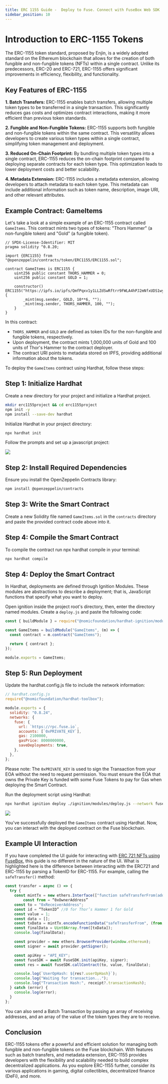 ```yaml
---
title: ERC 1155 Guide -  Deploy to Fuse. Connect with FuseBox Web SDK
sidebar_position: 10
---
```


# Introduction to ERC-1155 Tokens

The ERC-1155 token standard, proposed by Enjin, is a widely adopted standard on the Ethereum blockchain that allows for the creation of both fungible and non-fungible tokens (NFTs) within a single contract. Unlike its predecessors, ERC-20 and ERC-721, ERC-1155 offers significant improvements in efficiency, flexibility, and functionality.

## Key Features of ERC-1155

**1. Batch Transfers:** ERC-1155 enables batch transfers, allowing multiple token types to be transferred in a single transaction. This significantly reduces gas costs and optimizes contract interactions, making it more efficient than previous token standards.

**2. Fungible and Non-Fungible Tokens:** ERC-1155 supports both fungible and non-fungible tokens within the same contract. This versatility allows developers to create various token types within a single contract, simplifying token management and deployment.

**3. Reduced On-Chain Footprint:** By bundling multiple token types into a single contract, ERC-1155 reduces the on-chain footprint compared to deploying separate contracts for each token type. This optimization leads to lower deployment costs and better scalability.

**4. Metadata Extension:** ERC-1155 includes a metadata extension, allowing developers to attach metadata to each token type. This metadata can include additional information such as token name, description, image URI, and other relevant attributes.

## Example Contract: GameItems

Let's take a look at a simple example of an ERC-1155 contract called `GameItems`. This contract mints two types of tokens: "Thors Hammer" (a non-fungible token) and "Gold" (a fungible token).

```solidity
// SPDX-License-Identifier: MIT
pragma solidity ^0.8.20;

import {ERC1155} from "@openzeppelin/contracts/token/ERC1155/ERC1155.sol";

contract GameItems is ERC1155 {
    uint256 public constant THORS_HAMMER = 0;
    uint256 public constant GOLD = 1;

    constructor() ERC1155("https://ipfs.io/ipfs/QmfPqxv1y1LLZdSwRftrr9FWLA4hPJ2mNfxUDS1wy5BRsH/0.json") {
        _mint(msg.sender, GOLD, 10**6, "");
        _mint(msg.sender, THORS_HAMMER, 100, "");
    }
}
```

In this contract:

- `THORS_HAMMER` and `GOLD` are defined as token IDs for the non-fungible and fungible tokens, respectively.
- Upon deployment, the contract mints 1,000,000 units of Gold and 100 units of Thor's Hammer to the contract deployer.
- The contract URI points to metadata stored on IPFS, providing additional information about the tokens.

To deploy the `GameItems` contract using Hardhat, follow these steps:

## Step 1: Initialize Hardhat

Create a new directory for your project and initialize a Hardhat project.

```bash
mkdir erc1155project && cd erc1155project
npm init -y
npm install --save-dev hardhat
```

Initialize Hardhat in your project directory:

```bash
npx hardhat init
```

Follow the prompts and set up a javascript project:

<img src="/img/tutorials/hardhat-init.png" />

## Step 2: Install Required Dependencies

Ensure you install the OpenZeppelin Contracts library:

```bash
npm install @openzeppelin/contracts
```

## Step 3: Write the Smart Contract

Create a new Solidity file named `GameItems.sol` in the `contracts` directory and paste the provided contract code above into it.

## Step 4: Compile the Smart Contract

To compile the contract run npx hardhat compile in your terminal:

```bash
npx hardhat compile
```

## Step 4: Deploy the Smart Contract

In Hardhat, deployments are defined through Ignition Modules. These modules are abstractions to describe a deployment; that is, JavaScript functions that specify what you want to deploy.

Open ignition inside the project root's directory, then, enter the directory named modules. Create a `deploy.js` and paste the following code:

```javascript
const { buildModule } = require("@nomicfoundation/hardhat-ignition/modules");

const GameItems = buildModule("GameItems", (m) => {
  const contract = m.contract("GameItems");

  return { contract };
});

module.exports = GameItems;
```

## Step 5: Run Deployment

Update the hardhat.config.js file to include the network information:

```javascript
// hardhat.config.js
require("@nomicfoundation/hardhat-toolbox");

module.exports = {
  solidity: "0.8.24",
  networks: {
    fuse: {
      url: `https://rpc.fuse.io`,
      accounts: [`0xPRIVATE_KEY`],
      gas: 2100000,
      gasPrice: 8000000000,
      saveDeployments: true,
    },
  },
};
```

Please note: The `0xPRIVATE_KEY` is used to sign the Transaction from your EOA without the need to request permission. You must ensure the EOA that owns the Private Key is funded with some Fuse Tokens to pay for Gas when deploying the Smart Contract.

Run the deployment script using Hardhat:

```bash
npx hardhat ignition deploy ./ignition/modules/deploy.js --network fuse
```

<img src="/img/tutorials/hardhat-deploy.png" />

You've successfully deployed the `GameItems` contract using Hardhat. Now, you can interact with the deployed contract on the Fuse blockchain.

## Example UI Interaction

If you have completed the UI guide for interacting with [ERC 721 NFTs using FuseBox](../web-sdk/mint-erc721-aa-part2), this guide is no different in the nature of the UI. What is highlighted here is the difference between interacting with the ERC721 and ERC-1155 by parsing a TokenID for ERC-1155. For example, calling the `safeTransfer()` method:

```javascript
const transfer = async () => {
  try {
    const mintTx = new ethers.Interface(["function safeTransferFrom(address from, address to, uint256 id, uint256 value, data)"]);
        const from = “0xOwnerAddress”
    const to = "0xReceiverAddress";
    const id = “TokenID” //0 for Thor’s Hammer 1 for Gold
    const value = 1;
    const data = [];
    const txData = mintTx.encodeFunctionData("safeTransferFrom", (from, to, id, value, data));
    const finalData = Uint8Array.from([txData]);
    console.log(finalData);

    const provider = new ethers.BrowserProvider(window.ethereum);
    const signer = await provider.getSigner();

    const apiKey = "API_KEY";
    const fuseSDK = await FuseSDK.init(apiKey, signer);
    const res = await fuseSDK.callContract(to, value, finalData);

    console.log(`UserOpHash: ${res?.userOpHash}`);
    console.log("Waiting for transaction...");
    console.log("Transaction Hash:", receipt?.transactionHash);
  } catch (error) {
    console.log(error);
  }
};
```

You can also send a Batch Transaction by passing an array of receiving addresses, and an array of the value of the token types they are to receive.

## Conclusion

ERC-1155 tokens offer a powerful and efficient solution for managing both fungible and non-fungible tokens on the Fuse blockchain. With features such as batch transfers, and metadata extension, ERC-1155 provides developers with the flexibility and scalability needed to build complex decentralized applications. As you explore ERC-1155 further, consider its various applications in gaming, digital collectibles, decentralized finance (DeFi), and more.
